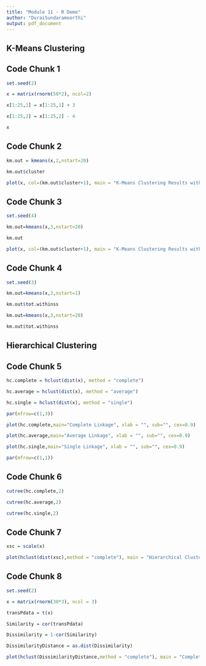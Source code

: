 ---
title: "Module 11 - R Demo"
author: "DuraiSundaramoorthi"
output: pdf_document
---

## K-Means Clustering
## Code Chunk 1
```{r}
set.seed(2)

x = matrix(rnorm(50*2), ncol=2)

x[1:25,1] = x[1:25,1] + 3

x[1:25,2] = x[1:25,2] - 4

x
```

## Code Chunk 2
```{r}
km.out = kmeans(x,2,nstart=20)

km.out$cluster

plot(x, col=(km.out$cluster+1), main = "K-Means Clustering Results with K = 2", xlab="", ylab="", pch=20,cex=2)
```


## Code Chunk 3
```{r}
set.seed(4)

km.out=kmeans(x,3,nstart=20)

km.out

plot(x, col=(km.out$cluster+1), main = "K-Means Clustering Results with K = 3", xlab="", ylab="", pch=20,cex=2)
```


## Code Chunk 4
```{r}
set.seed(3)

km.out=kmeans(x,3,nstart=1)

km.out$tot.withinss

km.out=kmeans(x,3,nstart=20)

km.out$tot.withinss
```


## Hierarchical Clustering
## Code Chunk 5
```{r}
hc.complete = hclust(dist(x), method = "complete")

hc.average = hclust(dist(x), method = "average")

hc.single = hclust(dist(x), method = "single")

par(mfrow=c(1,3))

plot(hc.complete,main="Complete Linkage", xlab = "", sub="", cex=0.9)

plot(hc.average,main="Average Linkage", xlab = "", sub="", cex=0.9)

plot(hc.single,main="Single Linkage", xlab = "", sub="", cex=0.9)

par(mfrow=c(1,1))

```


## Code Chunk 6
```{r}
cutree(hc.complete,2)

cutree(hc.average,2)

cutree(hc.single,2)
```


## Code Chunk 7
```{r}
xsc = scale(x)

plot(hclust(dist(xsc),method = "complete"), main = "Hierarchical Clustering with Scaled Features")

```


## Code Chunk 8
```{r}
set.seed(2)

x = matrix(rnorm(30*3), ncol = 3)

transPdata = t(x)

Similarity = cor(transPdata)

Dissimilarity = 1-cor(Similarity)

DissimilarityDistance = as.dist(Dissimilarity)

plot(hclust(DissimilarityDistance,method = "complete"), main = "Complete Linkage with Correlation-Based Distance", xlab = "", sub="")
```

